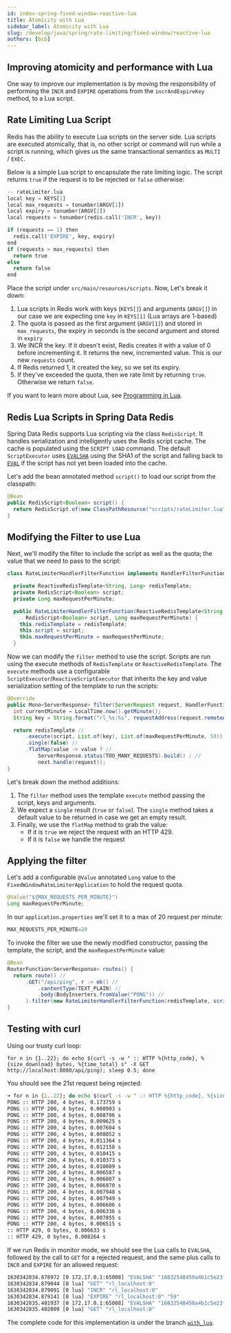 ```yaml
---
id: index-spring-fixed-window-reactive-lua
title: Atomicity with Lua
sidebar_label: Atomicity with Lua
slug: /develop/java/spring/rate-limiting/fixed-window/reactive-lua
authors: [bsb]
---
```



<Authors frontMatter={frontMatter} />

## Improving atomicity and performance with Lua

One way to improve our implementation is by moving the responsibility of
performing the `INCR` and `EXPIRE` operations from the `incrAndExpireKey`
method, to a Lua script.

## Rate Limiting Lua Script

Redis has the ability to execute Lua scripts on the server side. Lua scripts
are executed atomically, that is, no other script or command will run
while a script is running, which gives us the same transactional semantics as `MULTI` / `EXEC`.

Below is a simple Lua script to encapsulate the rate limiting logic. The script returns `true`
if the request is to be rejected or `false` otherwise:

```py
-- rateLimiter.lua
local key = KEYS[1]
local max_requests = tonumber(ARGV[1])
local expiry = tonumber(ARGV[2])
local requests = tonumber(redis.call('INCR', key))

if (requests == 1) then
  redis.call('EXPIRE', key, expiry)
end
if (requests > max_requests) then
  return true
else
  return false
end
```

Place the script under `src/main/resources/scripts`. Now, Let's break it down:

1. Lua scripts in Redis work with keys (`KEYS[]`) and arguments (`ARGV[]`) in our case
   we are expecting one `key` in `KEYS[1]` (Lua arrays are 1-based)
2. The quota is passed as the first argument (`ARGV[1]`) and stored in `max_requests`, the
   expiry in seconds is the second argument and stored in `expiry`
3. We INCR the key. If it doesn't exist, Redis creates it with a value of 0 before
   incrementing it. It returns the new, incremented value. This is our new `requests`
   count.
4. If Redis returned 1, it created the key, so we set its expiry.
5. If they've exceeded the quota, then we rate limit by returning `true`. Otherwise
   we return `false`.

If you want to learn more about Lua, see [Programming in Lua](https://www.lua.org/pil/contents.html).

## Redis Lua Scripts in Spring Data Redis

Spring Data Redis supports Lua scripting via the class `RedisScript`. It handles serialization and intelligently
uses the Redis script cache. The cache is populated using the `SCRIPT LOAD` command. The default `ScriptExecutor`
uses [`EVALSHA`](https://redis.io/commands/evalsha) using the SHA1 of the script and falling back to
[`EVAL`](https://redis.io/commands/eval) if the script has not yet been loaded into the cache.

Let's add the bean annotated method `script()` to load our script from the classpath:

```java
@Bean
public RedisScript<Boolean> script() {
  return RedisScript.of(new ClassPathResource("scripts/rateLimiter.lua"), Boolean.class);
}
```

## Modifying the Filter to use Lua

Next, we'll modify the filter to include the script as well as the quota; the value that we need to pass to the script:

```java
class RateLimiterHandlerFilterFunction implements HandlerFilterFunction<ServerResponse, ServerResponse> {

  private ReactiveRedisTemplate<String, Long> redisTemplate;
  private RedisScript<Boolean> script;
  private Long maxRequestPerMinute;

  public RateLimiterHandlerFilterFunction(ReactiveRedisTemplate<String, Long> redisTemplate,
      RedisScript<Boolean> script, Long maxRequestPerMinute) {
    this.redisTemplate = redisTemplate;
    this.script = script;
    this.maxRequestPerMinute = maxRequestPerMinute;
  }
```

Now we can modify the `filter` method to use the script. Scripts are run using the execute methods of
`RedisTemplate` or `ReactiveRedisTemplate`. The `execute` methods use a configurable `ScriptExecutor`/`ReactiveScriptExecutor`
that inherits the key and value serialization setting of the template to run the scripts:

```java
@Override
public Mono<ServerResponse> filter(ServerRequest request, HandlerFunction<ServerResponse> next) {
  int currentMinute = LocalTime.now().getMinute();
  String key = String.format("rl_%s:%s", requestAddress(request.remoteAddress()), currentMinute);

  return redisTemplate //
      .execute(script, List.of(key), List.of(maxRequestPerMinute, 59)) //
      .single(false) //
      .flatMap(value -> value ? //
          ServerResponse.status(TOO_MANY_REQUESTS).build() : //
          next.handle(request));
}
```

Let's break down the method additions:

1. The `filter` method uses the template `execute` method passing the script, keys and arguments.
2. We expect a `single` result (`true` or `false`). The `single` method takes a default value to
   be returned in case we get an empty result.
3. Finally, we use the `flatMap` method to grab the value:
   - If it is `true` we reject the request with an HTTP 429.
   - If it is `false` we handle the request

## Applying the filter

Let's add a configurable `@Value` annotated `Long` value to the `FixedWindowRateLimiterApplication` to
hold the request quota.

```java
@Value("${MAX_REQUESTS_PER_MINUTE}")
Long maxRequestPerMinute;
```

In our `application.properties` we'll set it to a max of 20 request per minute:

```java
MAX_REQUESTS_PER_MINUTE=20
```

To invoke the filter we use the newly modified constructor, passing the template, the script, and the
`maxRequestPerMinute` value:

```java
@Bean
RouterFunction<ServerResponse> routes() {
  return route() //
      .GET("/api/ping", r -> ok() //
          .contentType(TEXT_PLAIN) //
          .body(BodyInserters.fromValue("PONG")) //
      ).filter(new RateLimiterHandlerFilterFunction(redisTemplate, script(), maxRequestPerMinute)).build();
}
```

## Testing with curl

Using our trusty curl loop:

```
for n in {1..22}; do echo $(curl -s -w " :: HTTP %{http_code}, %{size_download} bytes, %{time_total} s" -X GET http://localhost:8080/api/ping); sleep 0.5; done
```

You should see the 21st request being rejected:

```bash
➜ for n in {1..22}; do echo $(curl -s -w " :: HTTP %{http_code}, %{size_download} bytes, %{time_total} s" -X GET http://localhost:8080/api/ping); sleep 0.5; done
PONG :: HTTP 200, 4 bytes, 0.173759 s
PONG :: HTTP 200, 4 bytes, 0.008903 s
PONG :: HTTP 200, 4 bytes, 0.008796 s
PONG :: HTTP 200, 4 bytes, 0.009625 s
PONG :: HTTP 200, 4 bytes, 0.007604 s
PONG :: HTTP 200, 4 bytes, 0.008052 s
PONG :: HTTP 200, 4 bytes, 0.011364 s
PONG :: HTTP 200, 4 bytes, 0.012158 s
PONG :: HTTP 200, 4 bytes, 0.010415 s
PONG :: HTTP 200, 4 bytes, 0.010373 s
PONG :: HTTP 200, 4 bytes, 0.010009 s
PONG :: HTTP 200, 4 bytes, 0.006587 s
PONG :: HTTP 200, 4 bytes, 0.006807 s
PONG :: HTTP 200, 4 bytes, 0.006970 s
PONG :: HTTP 200, 4 bytes, 0.007948 s
PONG :: HTTP 200, 4 bytes, 0.007949 s
PONG :: HTTP 200, 4 bytes, 0.006606 s
PONG :: HTTP 200, 4 bytes, 0.006336 s
PONG :: HTTP 200, 4 bytes, 0.007855 s
PONG :: HTTP 200, 4 bytes, 0.006515 s
:: HTTP 429, 0 bytes, 0.006633 s
:: HTTP 429, 0 bytes, 0.008264 s
```

If we run Redis in monitor mode, we should see the Lua calls to `EVALSHA`, followed by the call to `GET` for a rejected
request, and the same plus calls to `INCR` and `EXPIRE` for an allowed request:

```bash
1630342834.878972 [0 172.17.0.1:65008] "EVALSHA" "16832548450a4b1c5e23ffab55bddefe972fecd2" "1" "rl_localhost:0" "20" "59"
1630342834.879044 [0 lua] "GET" "rl_localhost:0"
1630342834.879091 [0 lua] "INCR" "rl_localhost:0"
1630342834.879141 [0 lua] "EXPIRE" "rl_localhost:0" "59"
1630342835.401937 [0 172.17.0.1:65008] "EVALSHA" "16832548450a4b1c5e23ffab55bddefe972fecd2" "1" "rl_localhost:0" "20" "59"
1630342835.402009 [0 lua] "GET" "rl_localhost:0"
```

The complete code for this implementation is under the branch [`with_lua`](https://github.com/redis-developer/fixed-window-rate-limiter/tree/with_lua).
